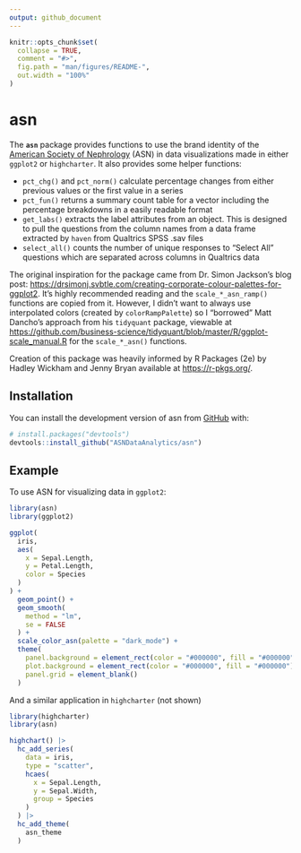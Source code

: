 ```yaml
---
output: github_document
---
```


<!-- README.md is generated from README.Rmd. Please edit that file -->

```r
knitr::opts_chunk$set(
  collapse = TRUE,
  comment = "#>",
  fig.path = "man/figures/README-",
  out.width = "100%"
)
```

# asn

<!-- badges: start -->

<!-- badges: end -->

The **`asn`** package provides functions to use the brand identity of the [American Society of Nephrology](https://asn-online.org) (ASN) in data visualizations made in either `ggplot2` or `highcharter`. It also provides some helper functions:

-   `pct_chg()` and `pct_norm()` calculate percentage changes from either previous values or the first value in a series
-   `pct_fun()` returns a summary count table for a vector including the percentage breakdowns in a easily readable format
-   `get_labs()` extracts the label attributes from an object. This is designed to pull the questions from the column names from a data frame extracted by `haven` from Qualtrics SPSS .sav files
-   `select_all()` counts the number of unique responses to "Select All" questions which are separated across columns in Qualtrics data

The original inspiration for the package came from Dr. Simon Jackson's blog post: <https://drsimonj.svbtle.com/creating-corporate-colour-palettes-for-ggplot2>. It's highly recommended reading and the `scale_*_asn_ramp()` functions are copied from it. However, I didn't want to always use interpolated colors (created by `colorRampPalette`) so I "borrowed" Matt Dancho's approach from his `tidyquant` package, viewable at <https://github.com/business-science/tidyquant/blob/master/R/ggplot-scale_manual.R> for the `scale_*_asn()` functions.

Creation of this package was heavily informed by R Packages (2e) by Hadley Wickham and Jenny Bryan available at <https://r-pkgs.org/>.

## Installation

You can install the development version of asn from [GitHub](https://github.com/) with:

``` r
# install.packages("devtools")
devtools::install_github("ASNDataAnalytics/asn")
```

## Example

To use ASN for visualizing data in `ggplot2`:

```r
library(asn)
library(ggplot2)

ggplot(
  iris,
  aes(
    x = Sepal.Length,
    y = Petal.Length,
    color = Species
  )
) +
  geom_point() +
  geom_smooth(
    method = "lm",
    se = FALSE
  ) +
  scale_color_asn(palette = "dark_mode") +
  theme(
    panel.background = element_rect(color = "#000000", fill = "#000000"),
    plot.background = element_rect(color = "#000000", fill = "#000000"),
    panel.grid = element_blank()
  )

```

And a similar application in `highcharter` (not shown)

```r
library(highcharter)
library(asn)

highchart() |> 
  hc_add_series(
    data = iris, 
    type = "scatter", 
    hcaes(
      x = Sepal.Length, 
      y = Sepal.Width, 
      group = Species
    )
  ) |> 
  hc_add_theme(
    asn_theme
  )
```
